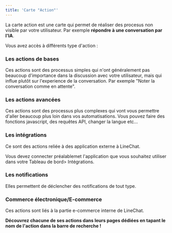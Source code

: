 ```yaml
---
title: 'Carte "Action"'
---
```

La carte action est une carte qui permet de réaliser des procesus non visible par votre utilisateur. Par exemple **répondre à une conversation par l'IA**. 

Vous avez accès à différents type d'action : 

### Les actions de bases

Ces actions sont des processus simples qui n'ont généralement pas beaucoup d'importance dans la discussion avec votre utilisateur, mais qui influe plutôt sur l'experience de la conversation. Par exemple "Noter la conversation comme en attente".

### Les actions avancées 

Ces actions sont des processus plus complexes qui vont vous permettre d'aller beaucoup plus loin dans vos automatisations. Vous pouvez faire des fonctions javascript, des requêtes API, changer la langue etc...

### Les intégrations 

Ce sont des actions reliée à des application externe à LineChat.

<Info>
Vous devez connecter préalablemet l'application que vous souhaitez utiliser dans votre Tableau de bord> Intégrations.
</Info>

### Les notifications

Elles permettent de déclencher des notifications de tout type.

### Commerce électronique/E-commerce

Ces actions sont liés à la partie e-commerce  interne de LineChat.

**Découvrez chacune de ses actions dans leurs pages dédiées en tapant le nom de l'action dans la barre de recherche !**